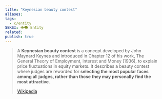 ```yaml
---
title: "Keynesian beauty contest"
aliases: 
tags:
  - c/entity
SEKSI: 👁️‍🗨️ Entity
related:
publish: true
---
```



> A **Keynesian beauty contest** is a concept developed by John Maynard Keynes and introduced in Chapter 12 of his work, The General Theory of Employment, Interest and Money (1936), to explain price fluctuations in equity markets. It describes a beauty contest where judges are rewarded for **selecting the most popular faces among all judges, rather than those they may personally find the most attractive**.
>
> [Wikipedia](https://en.wikipedia.org/wiki/Keynesian%20beauty%20contest)
